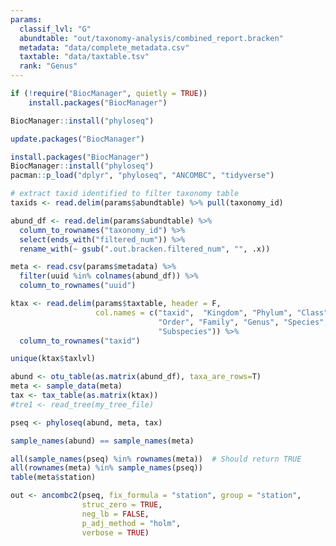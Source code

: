 ```yaml
---
params:
  classif_lvl: "G"
  abundtable: "out/taxonomy-analysis/combined_report.bracken"
  metadata: "data/complete_metadata.csv"
  taxtable: "data/taxtable.tsv"
  rank: "Genus"
---
```


```r
if (!require("BiocManager", quietly = TRUE))
    install.packages("BiocManager")

BiocManager::install("phyloseq")

update.packages("BiocManager")
```

```r
install.packages("BiocManager")
BiocManager::install("phyloseq")
pacman::p_load("dplyr", "phyloseq", "ANCOMBC", "tidyverse")
```

```r
# extract taxid identified to filter taxonomy table
taxids <- read.delim(params$abundtable) %>% pull(taxonomy_id)

abund_df <- read.delim(params$abundtable) %>%
  column_to_rownames("taxonomy_id") %>% 
  select(ends_with("filtered_num")) %>% 
  rename_with(~ gsub(".out.bracken.filtered_num", "", .x))

meta <- read.csv(params$metadata) %>% 
  filter(uuid %in% colnames(abund_df)) %>% 
  column_to_rownames("uuid")

ktax <- read.delim(params$taxtable, header = F,
                   col.names = c("taxid",  "Kingdom", "Phylum", "Class",
                                 "Order", "Family", "Genus", "Species", 
                                 "Subspecies")) %>% 
  column_to_rownames("taxid")
```

```r
unique(ktax$taxlvl)
```

```r
abund <- otu_table(as.matrix(abund_df), taxa_are_rows=T)
meta <- sample_data(meta)
tax <- tax_table(as.matrix(ktax))
#tre1 <- read_tree(my_tree_file)
```

```r
pseq <- phyloseq(abund, meta, tax)
```

```r
sample_names(abund) == sample_names(meta)
```
```r
all(sample_names(pseq) %in% rownames(meta))  # Should return TRUE
all(rownames(meta) %in% sample_names(pseq)) 
table(meta$station) 
```

```r
out <- ancombc2(pseq, fix_formula = "station", group = "station",
                struc_zero = TRUE,
                neg_lb = FALSE,
                p_adj_method = "holm",
                verbose = TRUE)
```

